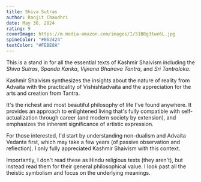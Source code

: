 ```yaml
---
title: Shiva Sutras
author: Ranjit Chaudhri
date: May 30, 2024
rating: 9
coverImage: https://m.media-amazon.com/images/I/51B8g3twe6L.jpg
spineColor: "#B62424"
textColor: "#FEBE8A"
---
```


This is a stand in for all the essential texts of Kashmir Shaivism including the _Shiva Sutras_, _Spanda Karika_, _Vijnana Bhairava Tantra_, and _Sri Tantraloka_.

Kashmir Shaivism synthesizes the insights about the nature of reality from Advaita with the practicality of Vishishtadvaita and the appreciation for the arts and creation from Tantra.

It's the richest and most beautiful philosophy of life I've found anywhere. It provides an approach to enlightened living that's fully compatible with self-actualization through career (and modern society by extension), and emphasizes the inherent significance of artistic expression.

For those interested, I'd start by understanding non-dualism and Advaita Vedanta first, which may take a few years (of passive observation and reflection). I only fully appreciated Kashmir Shaivism with this context.

Importantly, I don't read these as Hindu religious texts (they aren't), but instead read them for their general philosophical value. I look past all the theistic symbolism and focus on the underlying meanings.

